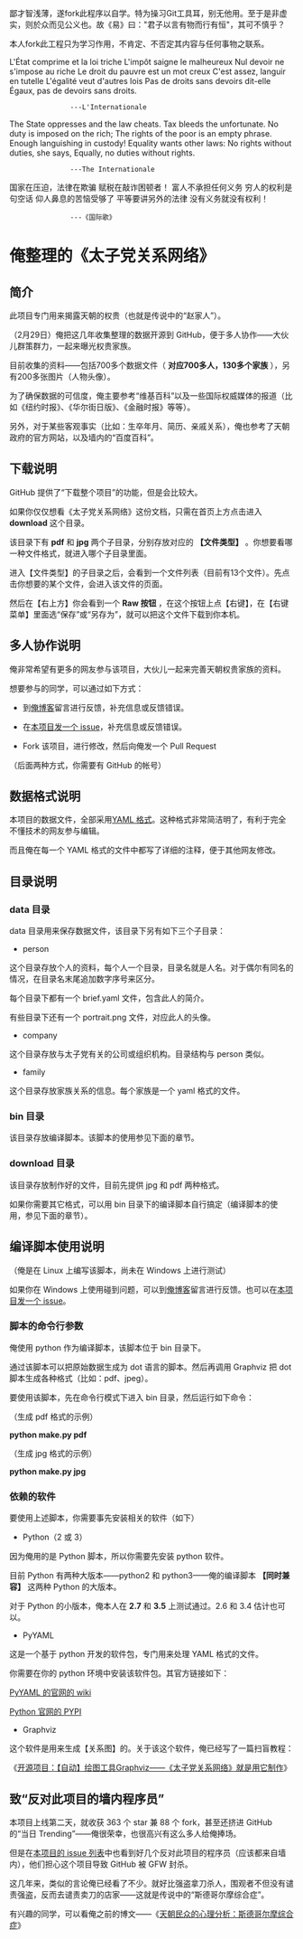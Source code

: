 鄙才智浅薄，遂fork此程序以自学。特为操习Git工具耳，别无他用。至于是非虚实，则於众而见公义也。故《易》曰："君子以言有物而行有恒"，其可不慎乎？

本人fork此工程只为学习作用，不肯定、不否定其内容与任何事物之联系。

L'État comprime et la loi triche
L'impôt saigne le malheureux
Nul devoir ne s'impose au riche
Le droit du pauvre est un mot creux
C'est assez, languir en tutelle
L'égalité veut d'autres lois
Pas de droits sans devoirs dit-elle
Égaux, pas de devoirs sans droits.
                ---L'Internationale

The State oppresses and the law cheats.
Tax bleeds the unfortunate.
No duty is imposed on the rich;
The rights of the poor is an empty phrase.
Enough languishing in custody!
Equality wants other laws:
No rights without duties, she says,
Equally, no duties without rights.
                ---The Internationale

国家在压迫，法律在欺骗
赋税在敲诈困顿者！
富人不承担任何义务
穷人的权利是句空话
仰人鼻息的苦恼受够了
平等要讲另外的法律
没有义务就没有权利！
                ---《国际歌》



= 俺整理的《太子党关系网络》 =

== 简介 ==

此项目专门用来揭露天朝的权贵（也就是传说中的“赵家人”）。

（2月29日）俺把这几年收集整理的数据开源到 GitHub，便于多人协作——大伙儿群策群力，一起来曝光权贵家族。

目前收集的资料——包括700多个数据文件（ '''对应700多人，130多个家族''' ），另有200多张图片（人物头像）。

为了确保数据的可信度，俺主要参考“维基百科”以及一些国际权威媒体的报道（比如《纽约时报》、《华尔街日版》、《金融时报》等等）。

另外，对于某些客观事实（比如：生卒年月、简历、亲戚关系），俺也参考了天朝政府的官方网站，以及墙内的“百度百科”。


== 下载说明 ==

GitHub 提供了“下载整个项目”的功能，但是会比较大。

如果你仅仅想看《太子党关系网络》这份文档，只需在首页上方点击进入 '''download''' 这个目录。

该目录下有 '''pdf''' 和 '''jpg''' 两个子目录，分别存放对应的 '''【文件类型】''' 。你想要看哪一种文件格式，就进入哪个子目录里面。

进入【文件类型】的子目录之后，会看到一个文件列表（目前有13个文件）。先点击你想要的某个文件，会进入该文件的页面。

然后在【右上方】你会看到一个 '''Raw 按钮''' ，在这个按钮上点【右键】，在【右键菜单】里面选“保存”或“另存为”，就可以把这个文件下载到你本机。


== 多人协作说明 ==

俺非常希望有更多的网友参与该项目，大伙儿一起来完善天朝权贵家族的资料。

想要参与的同学，可以通过如下方式：

* 到[https://program-think.blogspot.com/ 俺博客]留言进行反馈，补充信息或反馈错误。

* 在[https://github.com/programthink/zhao/issues 本项目发一个 issue]，补充信息或反馈错误。

* Fork 该项目，进行修改，然后向俺发一个 Pull Request

（后面两种方式，你需要有 GitHub 的帐号）


== 数据格式说明 ==

本项目的数据文件，全部采用[https://zh.wikipedia.org/wiki/YAML YAML 格式]。这种格式非常简洁明了，有利于完全不懂技术的网友参与编辑。

而且俺在每一个 YAML 格式的文件中都写了详细的注释，便于其他网友修改。


== 目录说明 ==

=== data 目录 ===

data 目录用来保存数据文件，该目录下另有如下三个子目录：

* person

这个目录存放个人的资料，每个人一个目录，目录名就是人名。对于偶尔有同名的情况，在目录名末尾追加数字序号来区分。

每个目录下都有一个 brief.yaml 文件，包含此人的简介。

有些目录下还有一个 portrait.png 文件，对应此人的头像。

* company

这个目录存放与太子党有关的公司或组织机构。目录结构与 person 类似。

* family

这个目录存放家族关系的信息。每个家族是一个 yaml 格式的文件。

=== bin 目录 ===

该目录存放编译脚本。该脚本的使用参见下面的章节。

=== download 目录 ===

该目录存放制作好的文件，目前先提供 jpg 和 pdf 两种格式。

如果你需要其它格式，可以用 bin 目录下的编译脚本自行搞定（编译脚本的使用，参见下面的章节）。


== 编译脚本使用说明 ==

（俺是在 Linux 上编写该脚本，尚未在 Windows 上进行测试）

如果你在 Windows 上使用碰到问题，可以到[https://program-think.blogspot.com/ 俺博客]留言进行反馈。也可以在[https://github.com/programthink/zhao/issues 本项目发一个 issue]。

=== 脚本的命令行参数 ===

俺使用 python 作为编译脚本，该脚本位于 bin 目录下。

通过该脚本可以把原始数据生成为 dot 语言的脚本。然后再调用 Graphviz 把 dot 脚本生成各种格式（比如：pdf、jpeg）。

要使用该脚本，先在命令行模式下进入 bin 目录，然后运行如下命令：

（生成 pdf 格式的示例）

'''python make.py pdf'''

（生成 jpg 格式的示例）

'''python make.py jpg'''

=== 依赖的软件 ===

要使用上述脚本，你需要事先安装相关的软件（如下）

* Python（2 或 3）

因为俺用的是 Python 脚本，所以你需要先安装 python 软件。

目前 Python 有两种大版本——python2 和 python3——俺的编译脚本 '''【同时兼容】''' 这两种 Python 的大版本。

对于 Python 的小版本，俺本人在 '''2.7''' 和 '''3.5''' 上测试通过。2.6 和 3.4 估计也可以。

* PyYAML

这是一个基于 python 开发的软件包，专门用来处理 YAML 格式的文件。

你需要在你的 python 环境中安装该软件包。其官方链接如下：

[http://pyyaml.org/wiki/PyYAML PyYAML 的官网的 wiki]

[https://pypi.python.org/pypi/PyYAML Python 官网的 PYPI]

* Graphviz

这个软件是用来生成【关系图】的。关于该这个软件，俺已经写了一篇扫盲教程：

《[https://program-think.blogspot.com/2016/02/opensource-review-graphviz.html 开源项目：【自动】绘图工具Graphviz——《太子党关系网络》就是用它制作]》


== 致“反对此项目的墙内程序员” ==

本项目上线第二天，就收获 363 个 star 兼 88 个 fork，甚至还挤进 GitHub 的“当日 Trending”——俺很荣幸，也很高兴有这么多人给俺捧场。

但是在[https://github.com/programthink/zhao/issues 本项目的 issue 列表]中也看到好几个反对此项目的程序员（应该都来自墙内），他们担心这个项目导致 GitHub 被 GFW 封杀。

这几年来，类似的言论俺已经看了不少。就好比强盗拿刀杀人，围观者不但没有谴责强盗，反而去谴责卖刀的店家——这就是传说中的“斯德哥尔摩综合症”。

有兴趣的同学，可以看俺之前的博文——《[https://program-think.blogspot.com/2012/06/stockholm-syndrome.html 天朝民众的心理分析：斯德哥尔摩综合症]》
